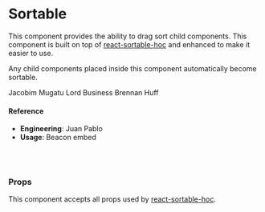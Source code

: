 
<Meta title="🛠 Utilities/UI Interactive/Sortable" component={Sortable} />

# Sortable

This component provides the ability to drag sort child components. This component is built on top of [react-sortable-hoc](https://github.com/clauderic/react-sortable-hoc) and enhanced to make it easier to use.

Any child components placed inside this component automatically become sortable.

<Preview>
  <Story name="default">
    <Sortable>
      <Card>Jacobim Mugatu</Card>
      <Card>Lord Business</Card>
      <Card>Brennan Huff</Card>
    </Sortable>
  </Story>
</Preview>

#### Reference

- **Engineering**: Juan Pablo
- **Usage**: Beacon embed

<br />
<br />

### Props

This component accepts all props used by [react-sortable-hoc](https://github.com/clauderic/react-sortable-hoc).

<Props of={Sortable} />

